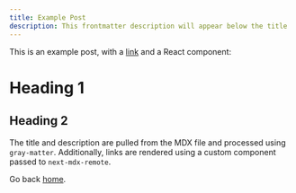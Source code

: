```yaml
---
title: Example Post
description: This frontmatter description will appear below the title
---
```


This is an example post, with a [link](https://nextjs.org) and a React component:

<TestComponent name="next-mdx-remote" />

<h1>Heading 1</h1>

<h2>Heading 2</h2>

The title and description are pulled from the MDX file and processed using `gray-matter`. Additionally, links are rendered using a custom component passed to `next-mdx-remote`.

Go back [home](/).

